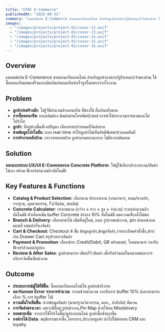 ```yaml
---
title: "CPAC E-Commerce"
publishedAt: "2025-08-31"
summary: "แพลตฟอร์ม E-Commerce ขายคอนกรีตออนไลน์ สำหรับลูกค้าองค์กร/ผู้รับเหมา/เจ้าของบ้าน ใช้ซื้อคอนกรีตผสมเสร็จและผลิตภัณฑ์คอนกรีตสำเร็จรูปโดยตรงจากโรงงาน"
images:
  - "/images/projects/project-01/cover-12.avif"
  - "/images/projects/project-01/cover-13.avif"
  - "/images/projects/project-01/cover-14.avif"
  - "/images/projects/project-01/cover-15.avif"
  - "/images/projects/project-01/cover-16.avif"
---
```


## Overview
แพลตฟอร์ม E-Commerce ขายคอนกรีตออนไลน์ สำหรับลูกค้าองค์กร/ผู้รับเหมา/เจ้าของบ้าน ใช้ซื้อคอนกรีตผสมเสร็จและผลิตภัณฑ์คอนกรีตสำเร็จรูปโดยตรงจากโรงงาน

## Problem
- **ลูกค้าก่อสร้างมัก**: ไม่รู้วิธีคำนวณคิวคอนกรีต ที่ต้องใช้ สั่งเกินหรือขาด
- **การซื้อคอนกรีต**: แบบเดิมต้อง ติดต่อผ่านโทรศัพท์/เซลส์ อาจทำให้กระบวนการนานและไม่โปร่งใส
- **ลูกค้า**: ที่อยู่ต่างพื้นที่เจอปัญหา เลือกสาขา/กำหนดที่จัดส่งยาก
- **ขาดข้อมูลโปรโมชัน**: แบบ real-time ทำให้ลูกค้าไม่เห็นสิทธิพิเศษ/ส่วนลดทันที
- **การทำงานหลังบ้าน**: กระจายหลายฝ่าย ลูกค้าตามสถานะยาก ไม่มีระบบติดตาม

## Solution
**ออกแบบระบบ UX/UI E-Commerce Concrete Platform**: ให้ผู้ใช้เลือกประเภทงาน/สินค้าได้เอง พร้อม ฟีเจอร์คำนวณคิวอัตโนมัติ

## Key Features & Functions
- **Catalog & Product Selection**: เลือกตาม ประเภทงาน (งานอาคาร, ถนน/ทางเท้า, รากฐาน, อุตสาหกรรม, รั้ว/กันดิน, ต่อเติม)
- **Concrete Calculator**: กรอกขนาด (กว้าง × ยาว × สูง × จำนวน) ระบบคำนวณคิวอัตโนมัติ ตัวเลือกเพิ่ม buffer Concrete สำรอง 10% อัตโนมัติ ลดความเสี่ยงสั่งไม่พอ
- **Branch & Delivery**: เลือกสาขาได้ เพิ่มที่อยู่ใหม่, แนบ รูปภาพหน้างาน, pin ตำแหน่งบนแผนที่ แม่นยำเรื่องจัดส่ง
- **Cart & Checkout**: Checkout 4 ขั้น ข้อมูลลูกค้า,ข้อมูลจัดส่ง,รายละเอียดคำสั่งซื้อ,ชำระเงิน Drawer Cart สรุปรายการสินค้า
- **Payment & Promotion**: เลือกชำระ Credit/Debit, QR พร้อมเพย์, โอนธนาคาร รองรับฟีเจอร์ส่วนลด/คูปอง
- **Review & After Sales**: ลูกค้าสามารถ เขียนรีวิวสินค้า เพื่อรับส่วนลดในอนาคตและการบริการวัดพื้นที่หน้างาน

## Outcome
- **ประสบการณ์ผู้ใช้ที่ดีขึ้น**: ซื้อคอนกรีตออนไลน์ได้ ลูกค้าเข้าถึงง่าย 
- **ลด Human Error จากการคำนวณ**: ระบบช่วยคำนวณ รองรับการ buffer 10% (และสามารถเลือก % การ buffer ได้)
- **ความมั่นใจเพิ่มขึ้น**: ด้วยข้อมูลสินค้า (มาตรฐานวิศวกรรม, มอก., กำลังอัด) ชัดเจน
- **การจัดส่งตรงเวลา**: เพราะมีที่อยู่,รูปหน้างาน,Pin Map ช่วยให้ลด Misdelivery
- **ยอดขายเพิ่ม**: จากการใช้โปรโมชั่น/คูปองออนไลน์ ลูกค้าซื้อซ้ำมากขึ้น
- **องค์กรได้ Data**: พฤติกรรมการซื้อ,โครงการ,ประเภทลูกค้า นำไปใช้ต่อยอด CRM และ loyalty
